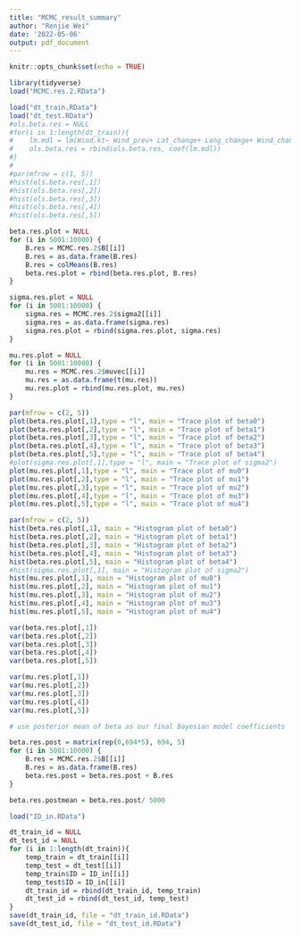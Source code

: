 ```yaml
---
title: "MCMC_result_summary"
author: "Renjie Wei"
date: '2022-05-06'
output: pdf_document
---
```


```r
knitr::opts_chunk$set(echo = TRUE)
```

```r
library(tidyverse)
load("MCMC.res.2.RData")
```

```r
load("dt_train.RData")
load("dt_test.RData")
#ols.beta.res = NULL
#for(i in 1:length(dt_train)){
#    lm.mdl = lm(Wind.kt~ Wind_prev+ Lat_change+ Long_change+ Wind_change, data = dt_train[[i]])
#    ols.beta.res = rbind(ols.beta.res, coef(lm.mdl))
#}
#
#par(mfrow = c(1, 5))
#hist(ols.beta.res[,1])
#hist(ols.beta.res[,2])
#hist(ols.beta.res[,3])
#hist(ols.beta.res[,4])
#hist(ols.beta.res[,5])
```



```r
beta.res.plot = NULL
for (i in 5001:10000) {
    B.res = MCMC.res.2$B[[i]]
    B.res = as.data.frame(B.res)
    B.res = colMeans(B.res)
    beta.res.plot = rbind(beta.res.plot, B.res)
}

sigma.res.plot = NULL
for (i in 5001:10000) {
    sigma.res = MCMC.res.2$sigma2[[i]]
    sigma.res = as.data.frame(sigma.res)
    sigma.res.plot = rbind(sigma.res.plot, sigma.res)
}

mu.res.plot = NULL
for (i in 5001:10000) {
    mu.res = MCMC.res.2$muvec[[i]]
    mu.res = as.data.frame(t(mu.res))
    mu.res.plot = rbind(mu.res.plot, mu.res)
}

```
```r
par(mfrow = c(2, 5))
plot(beta.res.plot[,1],type = "l", main = "Trace plot of beta0")
plot(beta.res.plot[,2],type = "l", main = "Trace plot of beta1")
plot(beta.res.plot[,3],type = "l", main = "Trace plot of beta2")
plot(beta.res.plot[,4],type = "l", main = "Trace plot of beta3")
plot(beta.res.plot[,5],type = "l", main = "Trace plot of beta4")
#plot(sigma.res.plot[,1],type = "l", main = "Trace plot of sigma2")
plot(mu.res.plot[,1],type = "l", main = "Trace plot of mu0")
plot(mu.res.plot[,2],type = "l", main = "Trace plot of mu1")
plot(mu.res.plot[,3],type = "l", main = "Trace plot of mu2")
plot(mu.res.plot[,4],type = "l", main = "Trace plot of mu3")
plot(mu.res.plot[,5],type = "l", main = "Trace plot of mu4")

par(mfrow = c(2, 5))
hist(beta.res.plot[,1], main = "Histogram plot of beta0")
hist(beta.res.plot[,2], main = "Histogram plot of beta1")
hist(beta.res.plot[,3], main = "Histogram plot of beta2")
hist(beta.res.plot[,4], main = "Histogram plot of beta3")
hist(beta.res.plot[,5], main = "Histogram plot of beta4")
#hist(sigma.res.plot[,1], main = "Histogram plot of sigma2")
hist(mu.res.plot[,1], main = "Histogram plot of mu0")
hist(mu.res.plot[,2], main = "Histogram plot of mu1")
hist(mu.res.plot[,3], main = "Histogram plot of mu2")
hist(mu.res.plot[,4], main = "Histogram plot of mu3")
hist(mu.res.plot[,5], main = "Histogram plot of mu4")
```


```r
var(beta.res.plot[,1])
var(beta.res.plot[,2])
var(beta.res.plot[,3])
var(beta.res.plot[,4])
var(beta.res.plot[,5])
```

```r
var(mu.res.plot[,1])
var(mu.res.plot[,2])
var(mu.res.plot[,3])
var(mu.res.plot[,4])
var(mu.res.plot[,5])
```

```r
# use posterior mean of beta as our final Bayesian model coefficients

beta.res.post = matrix(rep(0,694*5), 694, 5)
for (i in 5001:10000) {
    B.res = MCMC.res.2$B[[i]]
    B.res = as.data.frame(B.res)
    beta.res.post = beta.res.post + B.res
}

beta.res.postmean = beta.res.post/ 5000
```

```r
load("ID_in.RData")
```

```r
dt_train_id = NULL
dt_test_id = NULL
for (i in 1:length(dt_train)){
    temp_train = dt_train[[i]]
    temp_test = dt_test[[i]]
    temp_train$ID = ID_in[[i]]
    temp_test$ID = ID_in[[i]]
    dt_train_id = rbind(dt_train_id, temp_train)
    dt_test_id = rbind(dt_test_id, temp_test)
}
save(dt_train_id, file = "dt_train_id.RData")
save(dt_test_id, file = "dt_test_id.RData")
```


